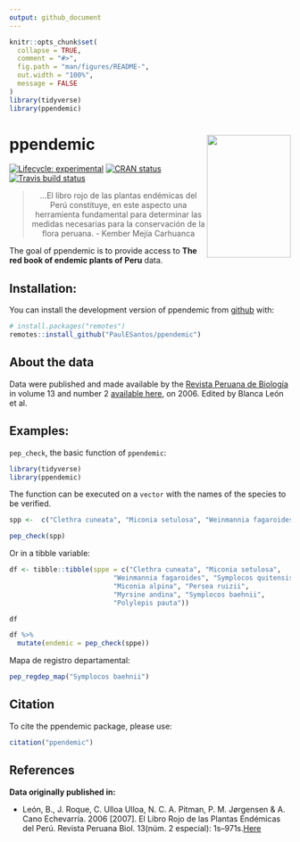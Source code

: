 ```yaml
---
output: github_document
---
```


<!-- README.md is generated from README.Rmd. Please edit that file -->

```r
knitr::opts_chunk$set(
  collapse = TRUE,
  comment = "#>",
  fig.path = "man/figures/README-",
  out.width = "100%",
  message = FALSE
)
library(tidyverse)
library(ppendemic)
```

# ppendemic <a href='https://github.com/PaulESantos/ppendemic'><img src='man/figures/redlistperu.png' align="right" height="220" width="150" /></a>

<!-- badges: start -->
[![Lifecycle: experimental](https://img.shields.io/badge/lifecycle-experimental-orange.svg)](https://www.tidyverse.org/lifecycle/#experimental)
[![CRAN status](https://www.r-pkg.org/badges/version/ppendemic)](https://CRAN.R-project.org/package=ppendemic)
[![Travis build status](https://travis-ci.com/PaulESantos/ppendemic.svg?branch=main)](https://travis-ci.com/PaulESantos/ppendemic)
<!-- badges: end -->

<blockquote align="center">
  ...El libro rojo de las plantas endémicas del Perú constituye, en este aspecto una herramienta fundamental para determinar las medidas necesarias para la conservación de la flora peruana. - Kember Mejía Carhuanca
</blockquote>

The goal of ppendemic is to provide access to **The red book of endemic plants of Peru** data. 


## Installation:
You can install the development version of ppendemic from [github](https://github.com/) with:

``` r
# install.packages("remotes")
remotes::install_github("PaulESantos/ppendemic")
```
## About the data

Data were published and made available by the [Revista Peruana de Biología](https://revistasinvestigacion.unmsm.edu.pe/index.php/rpb/index) in volume 13 and number 2 [available here](https://revistasinvestigacion.unmsm.edu.pe/index.php/rpb/issue/view/153), on 2006. Edited by Blanca León et al.




## Examples:

`pep_check`, the basic function of `ppendemic`:

```r
library(tidyverse)
library(ppendemic)
```

The function can be executed on a `vector` with the names of the species to be verified.

```r
spp <-  c("Clethra cuneata", "Miconia setulosa", "Weinmannia fagaroides", "Symplocos quitensis", "Miconia alpina", "Persea ruizii", "Myrsine andina", "Symplocos baehnii", "Polylepis pauta")

pep_check(spp)

```

Or in a tibble variable:

```r
df <- tibble::tibble(sppe = c("Clethra cuneata", "Miconia setulosa",
                          "Weinmannia fagaroides", "Symplocos quitensis",
                          "Miconia alpina", "Persea ruizii",
                          "Myrsine andina", "Symplocos baehnii",
                          "Polylepis pauta"))

df

df %>% 
  mutate(endemic = pep_check(sppe))
```

Mapa de registro departamental:

```r
pep_regdep_map("Symplocos baehnii")

```



## Citation

To cite the ppendemic package, please use:

```r
citation("ppendemic")
```


## References

**Data originally published in:** 


+ León, B., J. Roque, C. Ulloa Ulloa, N. C. A. Pitman, P. M. Jørgensen & A. Cano Echevarría. 2006 [2007]. El Libro Rojo de las Plantas Endémicas del Perú. Revista Peruana Biol. 13(núm. 2 especial): 1s–971s.[Here](https://revistasinvestigacion.unmsm.edu.pe/index.php/rpb/issue/view/153)

